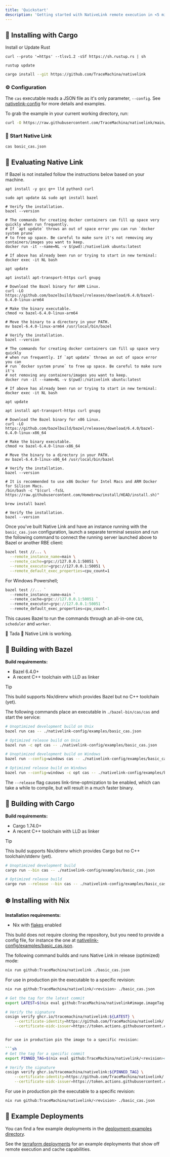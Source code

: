 ```yaml
---
title: 'Quickstart'
description: 'Getting started with NativeLink remote execution in <5 minutes'
---
```



## 🦀 Installing with Cargo

Install or Update Rust

<CodeGroup>

```shell  Install
curl --proto '=https' --tlsv1.2 -sSf https://sh.rustup.rs | sh
```

```shell Update
rustup update
```
</CodeGroup>

```bash
cargo install --git https://github.com/TraceMachina/nativelink
```

### ⚙️ Configuration

The `cas` executable reads a JSON file as it's only parameter, 
`--config`. See [nativelink-config](./nativelink-config/examples/basic_cas.json)
for more details and examples.

To grab the example in your current working directory, run:

```bash
curl -O https://raw.githubusercontent.com/TraceMachina/nativelink/main/nativelink-config/examples/basic_cas.json
```

### 🚀 Start Native Link

```bash
cas basic_cas.json
```

## 🧪 Evaluating Native Link

<Note>If Bazel is not installed follow the instructions below based on your 
machine.</Note>

<CodeGroup>

```shell Linux
apt install -y gcc g++ lld python3 curl

sudo apt update && sudo apt install bazel

# Verify the installation.
bazel --version
```

```shell Docker-ARM
# The commands for creating docker containers can fill up space very quickly when run frequently. 
# If `apt update` throws an out of space error you can run `docker system prune` 
# to free up space. Be careful to make sure it's not removing any containers/images you want to keep.
docker run -it --name=NL -v $(pwd):/nativelink ubuntu:latest

# If above has already been run or trying to start in new terminal:
docker exec -it NL bash

apt update

apt install apt-transport-https curl gnupg

# Download the Bazel binary for ARM Linux.
curl -LO https://github.com/bazelbuild/bazel/releases/download/6.4.0/bazel-6.4.0-linux-arm64

# Make the binary executable.
chmod +x bazel-6.4.0-linux-arm64

# Move the binary to a directory in your PATH.
mv bazel-6.4.0-linux-arm64 /usr/local/bin/bazel

# Verify the installation.
bazel --version

```

```shell Docker-x86
# The commands for creating docker containers can fill up space very quickly
# when run frequently. If `apt update` throws an out of space error you can 
# run `docker system prune` to free up space. Be careful to make sure it's 
# not removing any containers/images you want to keep.
docker run -it --name=NL -v $(pwd):/nativelink ubuntu:latest

# If above has already been run or trying to start in new terminal:
docker exec -it NL bash

apt update

apt install apt-transport-https curl gnupg

# Download the Bazel binary for x86 Linux.
curl -LO https://github.com/bazelbuild/bazel/releases/download/6.4.0/bazel-6.4.0-linux-x86_64

# Make the binary executable.
chmod +x bazel-6.4.0-linux-x86_64

# Move the binary to a directory in your PATH.
mv bazel-6.4.0-linux-x86_64 /usr/local/bin/bazel

# Verify the installation.
bazel --version

```

```shell MacOS (Beta)
# It is recommended to use x86 Docker for Intel Macs and ARM Docker for Silicon Macs.
/bin/bash -c "$(curl -fsSL https://raw.githubusercontent.com/Homebrew/install/HEAD/install.sh)"

brew install bazel

# Verify the installation.
bazel --version
```

</CodeGroup>

Once you've built Native Link and have an instance running with the
`basic_cas.json` configuration, launch a separate terminal session and run the
following command to connect the running server launched above to Bazel or
another RBE client:

```sh
bazel test //... \
  --remote_instance_name=main \
  --remote_cache=grpc://127.0.0.1:50051 \
  --remote_executor=grpc://127.0.0.1:50051 \
  --remote_default_exec_properties=cpu_count=1
```

For Windows Powershell;

```powershell
bazel test //... `
  --remote_instance_name=main `
  --remote_cache=grpc://127.0.0.1:50051 `
  --remote_executor=grpc://127.0.0.1:50051 `
  --remote_default_exec_properties=cpu_count=1
```
This causes Bazel to run the commands through an all-in-one `CAS`, `scheduler`
and `worker`.

🎉 Tada 🎉 Native Link is working.

## 🌱 Building with Bazel

**Build requirements:**

* Bazel 6.4.0+
* A recent C++ toolchain with LLD as linker

> [!TIP]
> This build supports Nix/direnv which provides Bazel but no C++ toolchain
> (yet).

The following commands place an executable in `./bazel-bin/cas/cas` and start
the service:

```sh
# Unoptimized development build on Unix
bazel run cas -- ./nativelink-config/examples/basic_cas.json

# Optimized release build on Unix
bazel run -c opt cas -- ./nativelink-config/examples/basic_cas.json

# Unoptimized development build on Windows
bazel run --config=windows cas -- ./nativelink-config/examples/basic_cas.json

# Optimized release build on Windows
bazel run --config=windows -c opt cas -- ./nativelink-config/examples/basic_cas.json
```

<Note>The `--release` flag causes link-time-optmization to be enabled, which can take a while to compile, but will result in a much faster binary.</Note>

## 🦀 Building with Cargo

**Build requirements:**

* Cargo 1.74.0+
* A recent C++ toolchain with LLD as linker

> [!TIP]
> This build supports Nix/direnv which provides Cargo but no C++
> toolchain/stdenv (yet).

```bash
# Unoptimized development build
cargo run --bin cas -- ./nativelink-config/examples/basic_cas.json

# Optimized release build
cargo run --release --bin cas -- ./nativelink-config/examples/basic_cas.json
```

## ❄️ Installing with Nix

**Installation requirements:**

* Nix with [flakes](https://nixos.wiki/wiki/Flakes) enabled

This build does not require cloning the repository, but you need to provide a
config file, for instance the one at [nativelink-config/examples/basic_cas.json](./nativelink-config/examples/basic_cas.json).

The following command builds and runs Native Link in release (optimized) mode:

```sh
nix run github:TraceMachina/nativelink ./basic_cas.json
```

For use in production pin the executable to a specific revision:

```sh
nix run github:TraceMachina/nativelink/<revision> ./basic_cas.json
```

```sh
# Get the tag for the latest commit
export LATEST=$(nix eval github:TraceMachina/nativelink#image.imageTag --raw)

# Verify the signature
cosign verify ghcr.io/tracemachina/nativelink:${LATEST} \
    --certificate-identity=https://github.com/TraceMachina/nativelink/.github/workflows/image.yaml@refs/heads/main \
    --certificate-oidc-issuer=https://token.actions.githubusercontent.com


For use in production pin the image to a specific revision:

```sh
# Get the tag for a specific commit
export PINNED_TAG=$(nix eval github:TraceMachina/nativelink/<revision>#image.imageTag --raw)

# Verify the signature
cosign verify ghcr.io/tracemachina/nativelink:${PINNED_TAG} \
    --certificate-identity=https://github.com/TraceMachina/nativelink/.github/workflows/image.yaml@refs/heads/main \
    --certificate-oidc-issuer=https://token.actions.githubusercontent.com
```

For use in production pin the executable to a specific revision:

```sh
nix run github:TraceMachina/nativelink/<revision> ./basic_cas.json
```

## 🚀 Example Deployments

You can find a few example deployments in the [deployment-examples directory](./deployment-examples).

See the [terraform deployments](./deployment-examples/terraform) for an example
deployments that show off remote execution and cache capabilities.
